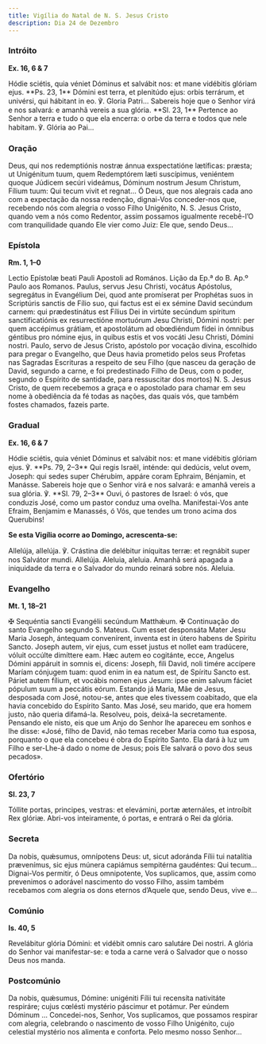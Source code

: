 ```yaml
---
title: Vigília do Natal de N. S. Jesus Cristo
description: Dia 24 de Dezembro
---
```


### Intróito

**Ex. 16, 6 & 7**

<div class="side-by-side not-content">
  <span>
    Hódie sciétis, quia véniet Dóminus et salvábit nos: et mane vidébitis
    glóriam ejus. **Ps. 23, 1** Dómini est terra, et plenitúdo ejus: orbis
    terrárum, et univérsi, qui hábitant in eo. ℣. Gloria Patri...
  </span>
  <span>
    Sabereis hoje que o Senhor virá e nos salvará: e amanhã vereis a sua glória.
    **Sl. 23, 1** Pertence ao Senhor a terra e tudo o que ela encerra: o orbe da
    terra e todos que nele habitam. ℣. Glória ao Pai...
  </span>
</div>

### Oração

<div class="side-by-side not-content">
  <span>
    Deus, qui nos redemptiónis nostræ ánnua exspectatióne lætíficas: præsta; ut
    Unigénitum tuum, quem Redemptórem læti suscípimus, veniéntem quoque Júdicem
    secúri videámus, Dóminum nostrum Jesum Christum, Fílium tuum: Qui tecum
    vivit et regnat...
  </span>
  <span>
    Ó Deus, que nos alegrais cada ano com a expectação da nossa redenção,
    dignai-Vos conceder-nos que, recebendo nós com alegria o vosso Filho
    Unigénito, N. S. Jesus Cristo, quando vem a nós como Redentor, assim
    possamos igualmente recebê-l’O com tranquilidade quando Ele vier como Juiz:
    Ele que, sendo Deus...
  </span>
</div>

### Epístola

**Rm. 1, 1–0**

<div class="side-by-side not-content">
  <span>Lectio Epístolæ beati Pauli Apostoli ad Romános.</span>
  <span>Lição da Ep.ª do B. Ap.º Paulo aos Romanos.</span>
  <span>
    Paulus, servus Jesu Christi, vocátus Apóstolus, segregátus in Evangélium
    Dei, quod ante promíserat per Prophétas suos in Scriptúris sanctis de Fílio
    suo, qui factus est ei ex sémine David secúndum carnem: qui prædestinátus
    est Fílius Dei in virtúte secúndum spíritum sanctificatiónis ex
    resurrectióne mortuórum Jesu Christi, Dómini nostri: per quem accépimus
    grátiam, et apostolátum ad obœdiéndum fídei in ómnibus géntibus pro nómine
    ejus, in quibus estis et vos vocáti Jesu Christi, Dómini nostri.
  </span>
  <span>
    Paulo, servo de Jesus Cristo, apóstolo por vocação divina, escolhido para
    pregar o Evangelho, que Deus havia prometido pelos seus Profetas nas
    Sagradas Escrituras a respeito de seu Filho (que nasceu da geração de David,
    segundo a carne, e foi predestinado Filho de Deus, com o poder, segundo o
    Espírito de santidade, para ressuscitar dos mortos) N. S. Jesus Cristo, de
    quem recebemos a graça e o apostolado para chamar em seu nome à obediência
    da fé todas as nações, das quais vós, que também fostes chamados, fazeis
    parte.
  </span>
</div>

### Gradual

**Ex. 16, 6 & 7**

<div class="side-by-side not-content">
  <span>
    Hódie sciétis, quia véniet Dóminus et salvábit nos: et mane vidébitis
    glóriam ejus. ℣. **Ps. 79, 2–3** Qui regis Israël, inténde: qui dedúcis,
    velut ovem, Joseph: qui sedes super Chérubim, appáre coram Ephraim,
    Bénjamin, et Manásse.
  </span>
  <span>
    Sabereis hoje que o Senhor virá e nos salvará: e amanhã vereis a sua glória.
    ℣. **Sl. 79, 2–3** Ouvi, ó pastores de Israel: ó vós, que conduzis José,
    como um pastor conduz uma ovelha. Manifestai-Vos ante Efraim, Benjamim e
    Manassés, ó Vós, que tendes um trono acima dos Querubins!
  </span>
</div>

**Se esta Vigília ocorre ao Domingo, acrescenta-se:**

<div class="side-by-side not-content">
  <span>
    Allelúja, allelúja. ℣. Crástina die delébitur iníquitas terræ: et regnábit
    super nos Salvátor mundi. Allelúja.
  </span>
  <span>
    Aleluia, aleluia. Amanhã será apagada a iniquidade da terra e o Salvador do
    mundo reinará sobre nós. Aleluia.
  </span>
</div>

### Evangelho

**Mt. 1, 18–21**

<div class="side-by-side not-content">
  <span>
    <span class="text-red-500">✠</span> Sequéntia sancti Evangélii secúndum
    Matthǽum.
  </span>
  <span>
    <span class="text-red-500">✠</span> Continuação do santo Evangelho segundo
    S. Mateus.
  </span>
  <span>
    Cum esset desponsáta Mater Jesu Maria Joseph, ántequam convenírent, inventa
    est in útero habens de Spiritu Sancto. Joseph autem, vir ejus, cum esset
    justus et nollet eam tradúcere, vóluit occúlte dimíttere eam. Hæc autem eo
    cogitánte, ecce, Angelus Dómini appáruit in somnis ei, dicens: Joseph, fili
    David, noli timére accípere Maríam cónjugem tuam: quod enim in ea natum est,
    de Spíritu Sancto est. Páriet autem fílium, et vocábis nomen ejus Jesum:
    ipse enim salvum fáciet pópulum suum a peccátis eórum.
  </span>
  <span>
    Estando já Maria, Mãe de Jesus, desposada com José, notou-se, antes que eles
    tivessem coabitado, que ela havia concebido do Espírito Santo. Mas José, seu
    marido, que era homem justo, não queria difamá-la. Resolveu, pois, deixá-la
    secretamente. Pensando ele nisto, eis que um Anjo do Senhor lhe apareceu em
    sonhos e lhe disse: «José, filho de David, não temas receber Maria como tua
    esposa, porquanto o que ela concebeu é obra do Espírito Santo. Ela dará à
    luz um Filho e ser-Lhe-á dado o nome de Jesus; pois Ele salvará o povo dos
    seus pecados».
  </span>
</div>

### Ofertório

**Sl. 23, 7**

<div class="side-by-side not-content">
  <span>
    Tóllite portas, principes, vestras: et elevámini, portæ æternáles, et
    introíbit Rex glóriæ.
  </span>
  <span>Abri-vos inteiramente, ó portas, e entrará o Rei da glória.</span>
</div>

### Secreta

<div class="side-by-side not-content">
  <span>
    Da nobis, quǽsumus, omnípotens Deus: ut, sicut adoránda Fílii tui natalítia
    prævenímus, sic ejus múnera capiámus sempitérna gaudéntes: Qui tecum...
  </span>
  <span>
    Dignai-Vos permitir, ó Deus omnipotente, Vos suplicamos, que, assim como
    prevenimos o adorável nascimento do vosso Filho, assim também recebamos com
    alegria os dons eternos d’Aquele que, sendo Deus, vive e...
  </span>
</div>

### Comúnio

**Is. 40, 5**

<div class="side-by-side not-content">
  <span>
    Revelábitur glória Dómini: et vidébit omnis caro salutáre Dei nostri.
  </span>
  <span>
    A glória do Senhor vai manifestar-se: e toda a carne verá o Salvador que o
    nosso Deus nos manda.
  </span>
</div>

### Postcomúnio

<div class="side-by-side not-content">
  <span>
    Da nobis, quǽsumus, Dómine: unigéniti Fílii tui recensíta nativitáte
    respiráre; cujus cœlésti mystério páscimur et potámur. Per eúndem Dóminum
    ...
  </span>
  <span>
    Concedei-nos, Senhor, Vos suplicamos, que possamos respirar com alegria,
    celebrando o nascimento de vosso Filho Unigénito, cujo celestial mystério
    nos alimenta e conforta. Pelo mesmo nosso Senhor...
  </span>
</div>

